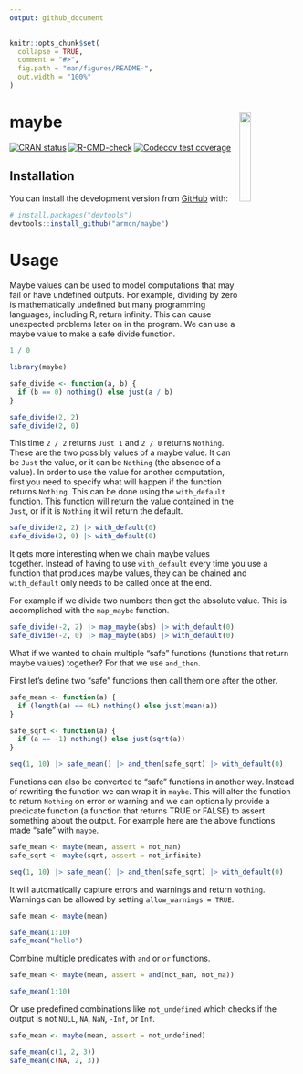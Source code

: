 ```yaml
---
output: github_document
---
```


<!-- README.md is generated from README.Rmd. Please edit that file -->

```r
knitr::opts_chunk$set(
  collapse = TRUE,
  comment = "#>",
  fig.path = "man/figures/README-",
  out.width = "100%"
)
```

# maybe <img src="man/figures/hex.png" align="right" style="width: 20%;"/>

<!-- badges: start -->
[![CRAN status](https://www.r-pkg.org/badges/version/maybe)](https://CRAN.R-project.org/package=maybe)
[![R-CMD-check](https://github.com/armcn/maybe/workflows/R-CMD-check/badge.svg)](https://github.com/armcn/maybe/actions)
[![Codecov test coverage](https://codecov.io/gh/armcn/maybe/branch/main/graph/badge.svg)](https://codecov.io/gh/armcn/maybe?branch=main)
<!-- badges: end -->

## Installation

You can install the development version from [GitHub](https://github.com/) with:

``` r
# install.packages("devtools")
devtools::install_github("armcn/maybe")
```

# Usage

Maybe values can be used to model computations that may fail or have undefined
outputs. For example, dividing by zero is mathematically undefined but many 
programming languages, including R, return infinity. This can cause unexpected
problems later on in the program. We can use a maybe value to make a safe divide
function.

```r
1 / 0
```

```r
library(maybe)

safe_divide <- function(a, b) {
  if (b == 0) nothing() else just(a / b)
}

safe_divide(2, 2)
safe_divide(2, 0)
```
This time `2 / 2` returns `Just 1` and `2 / 0` returns `Nothing`. These are the
two possibly values of a maybe value. It can be `Just` the value, or it can be 
`Nothing` (the absence of a value). In order to use the value for another 
computation, first you need to specify what will happen if the function returns
`Nothing`. This can be done using the `with_default` function. This function
will return the value contained in the `Just`, or if it is `Nothing` it will 
return the default.

```r
safe_divide(2, 2) |> with_default(0)
safe_divide(2, 0) |> with_default(0)
```

It gets more interesting when we chain maybe values together. Instead of having
to use `with_default` every time you use a function that produces maybe values,
they can be chained and `with_default` only needs to be called once at the end.

For example if we divide two numbers then get the absolute value. This is 
accomplished with the `map_maybe` function. 

```r
safe_divide(-2, 2) |> map_maybe(abs) |> with_default(0)
safe_divide(-2, 0) |> map_maybe(abs) |> with_default(0)
```

What if we wanted to chain multiple "safe" functions (functions that return 
maybe values) together? For that we use `and_then`.

First let's define two "safe" functions then call them one after the other.

```r
safe_mean <- function(a) {
  if (length(a) == 0L) nothing() else just(mean(a))
}

safe_sqrt <- function(a) {
  if (a == -1) nothing() else just(sqrt(a))
}

seq(1, 10) |> safe_mean() |> and_then(safe_sqrt) |> with_default(0)
```

Functions can also be converted to "safe" functions in another way. Instead
of rewriting the function we can wrap it in `maybe`. This will alter the function
to return `Nothing` on error or warning and we can optionally provide a predicate 
function (a function that returns TRUE or FALSE) to assert something about the 
output. For example here are the above functions made "safe" with `maybe`.

```r
safe_mean <- maybe(mean, assert = not_nan)
safe_sqrt <- maybe(sqrt, assert = not_infinite)

seq(1, 10) |> safe_mean() |> and_then(safe_sqrt) |> with_default(0)
```

It will automatically capture errors and warnings and return `Nothing`. Warnings
can be allowed by setting `allow_warnings = TRUE`.

```r
safe_mean <- maybe(mean)

safe_mean(1:10)
safe_mean("hello")
```

Combine multiple predicates with `and` or `or` functions.

```r
safe_mean <- maybe(mean, assert = and(not_nan, not_na))

safe_mean(1:10)
```

Or use predefined combinations like `not_undefined` which checks if the output
is not `NULL`, `NA`, `NaN`, `-Inf`, or `Inf`.

```r
safe_mean <- maybe(mean, assert = not_undefined)

safe_mean(c(1, 2, 3))
safe_mean(c(NA, 2, 3))
```

